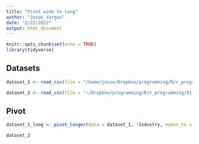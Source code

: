 ```yaml
---
title: "Pivot wide to long"
author: "Josue Vargas"
date: "2/22/2022"
output: html_document
---
```


```r
knitr::opts_chunk$set(echo = TRUE)
library(tidyverse)
```
## Datasets
```r
dataset_1 <- read_csv(file = "/home/josue/Dropbox/programming/R/r_programming/01_data_files/space_industry.csv", col_names = TRUE)

```

```r
dataset_2 <- read_csv(file = "~/Dropbox/programming/R/r_programming/01_data_files/vaccination_willingness.csv", col_names = TRUE)
```
## Pivot
```r
dataset_1_long <- pivot_longer(data = dataset_1, !Industry, names_to = "Year", values_to = "Sales")
```

```r
dataset_2
```

